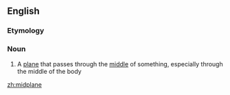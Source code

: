 ==English==

===Etymology===
{{prefix|mid|plane|lang=en}}

===Noun===
{{en-noun}}

# A [[plane]] that passes through the [[middle]] of something, especially through the middle of the body

[[zh:midplane]]